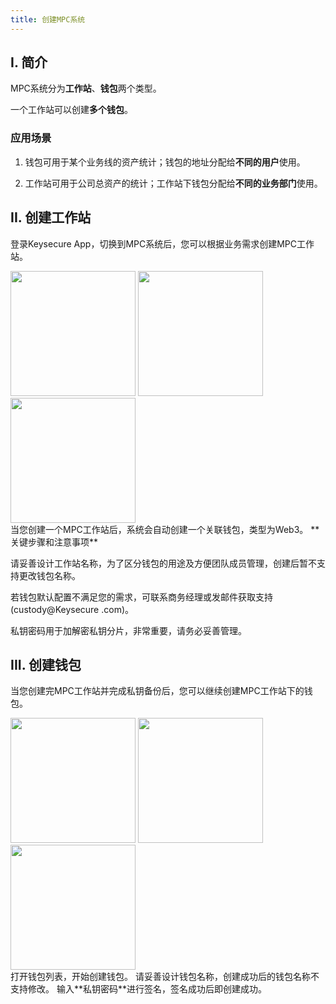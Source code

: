 ```yaml
---
title: 创建MPC系统
---
```


## I. 简介

MPC系统分为**工作站**、**钱包**两个类型。

一个工作站可以创建**多个钱包**。

### 应用场景

1. 钱包可用于某个业务线的资产统计；钱包的地址分配给**不同的用户**使用。

2. 工作站可用于公司总资产的统计；工作站下钱包分配给**不同的业务部门**使用。


## II. 创建工作站

登录Keysecure App，切换到MPC系统后，您可以根据业务需求创建MPC工作站。

<div className="w-full flex items-center justify-center">
    <CardGroup cols={3}>
        <img src="/images/quickstart/mpc-main1_cn.png" width="200"/>
        <img src="/images/quickstart/mpc-main3_cn.png" width="200"/>
        <img src="/images/quickstart/mpc-main5_cn.png" width="200"/>
    </CardGroup>
</div>


<Note>
当您创建一个MPC工作站后，系统会自动创建一个关联钱包，类型为Web3。
</Note>


<Warning>
**关键步骤和注意事项**

请妥善设计工作站名称，为了区分钱包的用途及方便团队成员管理，创建后暂不支持更改钱包名称。

若钱包默认配置不满足您的需求，可联系商务经理或发邮件获取支持(custody@Keysecure .com)。

私钥密码用于加解密私钥分片，非常重要，请务必妥善管理。
</Warning>



## III. 创建钱包

当您创建完MPC工作站并完成私钥备份后，您可以继续创建MPC工作站下的钱包。

<div className="w-full flex items-center justify-center">
    <CardGroup cols={3}>
        <img src="/images/quickstart/mpc-sub3_cn.png" width="200"/>
        <img src="/images/quickstart/mpc-sub5_cn.png" width="200"/>
        <img src="/images/quickstart/mpc-sub6_cn.png" width="200"/>
    </CardGroup>
</div>


<Steps>
<Step title="选择目标工作站">
    打开钱包列表，开始创建钱包。
<Warning>
请妥善设计钱包名称，创建成功后的钱包名称不支持修改。
</Warning>

</Step>
<Step title="私钥签名创建">
    输入**私钥密码**进行签名，签名成功后即创建成功。
</Step>
</Steps>

